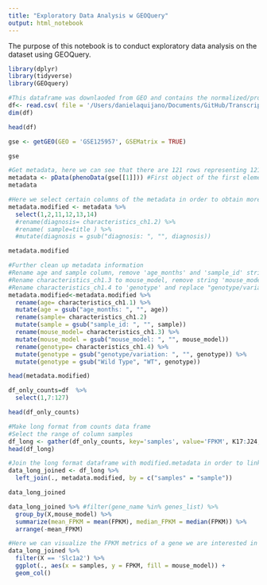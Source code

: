 ```yaml
---
title: "Exploratory Data Analysis w GEOQuery"
output: html_notebook
---
```


The purpose of this notebook is to conduct exploratory data analysis on the dataset using GEOQuery. 

```r
library(dplyr)
library(tidyverse)
library(GEOquery)
```

```r
#This dataframe was downlaoded from GEO and contains the normalized/processed gene counts for this study.
df<- read.csv( file = '/Users/danielaquijano/Documents/GitHub/Transcriptomics-Final-Project-/source_files/GSE125957_processed_data .csv')
dim(df)
```
```r
head(df)
```

```r
gse <- getGEO(GEO = 'GSE125957', GSEMatrix = TRUE)
```
```r
gse
```
```r
#Get metadata, here we can see that there are 121 rows representing 121 samples
metadata <- pData(phenoData(gse[[1]])) #First object of the first element in the list. 
metadata
```
```r
#Here we select certain columns of the metadata in order to obtain more information about the samples
metadata.modified <- metadata %>%
  select(1,2,11,12,13,14) 
  #rename(diagnosis= characteristics_ch1.2) %>%
  #rename( sample=title ) %>%
  #mutate(diagnosis = gsub("diagnosis: ", "", diagnosis)) 
```
```r
metadata.modified
```
```r
#Further clean up metadata information
#Rename age and sample column, remove 'age_months' and 'sample_id' string
#Rename characteristics_ch1.3 to mouse_model, remove string 'mouse_model: '
#Rename characteristics_ch1.4 to 'genotype' and replace "genotype/variation: " and "Wild Type" with empty string and WT respectively
metadata.modified<-metadata.modified %>%
  rename(age= characteristics_ch1.1) %>%
  mutate(age = gsub("age_months: ", "", age)) 
  rename(sample= characteristics_ch1.2)
  mutate(sample = gsub("sample_id: ", "", sample))
  rename(mouse_model= characteristics_ch1.3) %>%
  mutate(mouse_model = gsub("mouse_model: ", "", mouse_model))
  rename(genotype= characteristics_ch1.4) %>%
  mutate(genotype = gsub("genotype/variation: ", "", genotype)) %>%
  mutate(genotype = gsub("Wild Type", "WT", genotype))
```

```r
head(metadata.modified)
```
```r
df_only_counts=df  %>%
  select(1,7:127) 
```
```r
head(df_only_counts)
```
```r
#Make long format from counts data frame
#Select the range of column samples
df_long <- gather(df_only_counts, key='samples', value='FPKM', K17:J24, factor_key=TRUE)
head(df_long)
```
```r
#Join the long format dataframe with modified.metadata in order to link sample information to sample counts in one dataframe
data_long_joined <- df_long %>%
  left_join(., metadata.modified, by = c("samples" = "sample")) 
```
```r
data_long_joined
```
```r
data_long_joined %>% #filter(gene_name %in% genes_list) %>%
  group_by(X,mouse_model) %>%
  summarize(mean_FPKM = mean(FPKM), median_FPKM = median(FPKM)) %>%
  arrange(-mean_FPKM)
```
```r
#Here we can visualize the FPKM metrics of a gene we are interested in 
data_long_joined %>%
  filter(X == 'Slc1a2') %>%
  ggplot(., aes(x = samples, y = FPKM, fill = mouse_model)) +
  geom_col()
```

